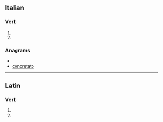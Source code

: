 ==Italian==

===Verb===
{{it-pp|concertat}}

# {{past participle of|[[concertare#Italian|concertare]]|lang=Italian}}
# {{past participle of|[[concertarsi#Italian|concertarsi]]|lang=Italian}}

===Anagrams===
* {{alphagram|accenoortt}}
* [[concretato#Italian|concretato]]

----

==Latin==

===Verb===
{{la-verb-form|concertātō}}

# {{conjugation of|concerto|concertō|2|s|fut|act|imp|lang=la}}
# {{conjugation of|concerto|concertō|3|s|fut|act|imp|lang=la}}
{{count page|[[Wiktionary:Page count]]}}